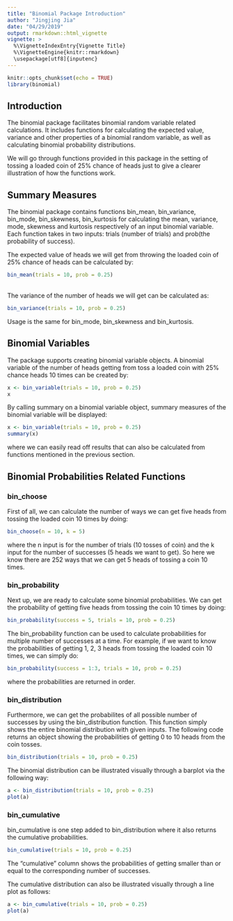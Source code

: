 ```yaml
---
title: "Binomial Package Introduction"
author: "Jingjing Jia"
date: "04/29/2019"
output: rmarkdown::html_vignette
vignette: >
  %\VignetteIndexEntry{Vignette Title}
  %\VignetteEngine{knitr::rmarkdown}
  \usepackage[utf8]{inputenc}
---
```


```r
knitr::opts_chunk$set(echo = TRUE)
library(binomial)
```


## Introduction

The binomial package facilitates binomial random variable related calculations. It includes functions for calculating the expected value, variance and other properties of a binomial random variable, as well as calculating binomial probability distributions.

We will go through functions provided in this package in the setting of tossing a loaded coin of 25% chance of heads just to give a clearer illustration of how the functions work.

## Summary Measures

The binomial package contains functions bin_mean, bin_variance, bin_mode, bin_skewness, bin_kurtosis for calculating the mean, variance, mode, skewness and kurtosis respectively of an input binomial variable. Each function takes in two inputs: trials (number of trials) and prob(the probability of success).

The expected value of heads we will get from throwing the loaded coin of 25% chance of heads can be calculated by:
```r
bin_mean(trials = 10, prob = 0.25)
```

<br>
The variance of the number of heads we will get can be calculated as:
```r
bin_variance(trials = 10, prob = 0.25)
```

Usage is the same for bin_mode, bin_skewness and bin_kurtosis.


## Binomial Variables

The package supports creating binomial variable objects. A binomial variable of the number of heads getting from toss a loaded coin with 25% chance heads 10 times can be created by:
```r
x <- bin_variable(trials = 10, prob = 0.25)
x
```

By calling summary on a binomial variable object, summary measures of the binomial variable will be displayed:
```r
x <- bin_variable(trials = 10, prob = 0.25)
summary(x)
```
where we can easily read off results that can also be calculated from functions mentioned in the previous section.

## Binomial Probabilities Related Functions

### bin_choose
First of all, we can calculate the number of ways we can get five heads from tossing the loaded coin 10 times by doing:
```r
bin_choose(n = 10, k = 5)
```
where the n input is for the number of trials (10 tosses of coin) and the k input for the number of successes (5 heads we want to get). So here we know there are 252 ways that we can get 5 heads of tossing a coin 10 times.


### bin_probability

Next up, we are ready to calculate some binomial probabilities. We can get the probability of getting five heads from tossing the coin 10 times by doing:
```r
bin_probability(success = 5, trials = 10, prob = 0.25)
```

The bin_probability function can be used to calculate probabilities for multiple number of successes at a time. For example, if we want to know the probabilities of getting 1, 2, 3 heads from tossing the loaded coin 10 times, we can simply do:
```r
bin_probability(success = 1:3, trials = 10, prob = 0.25)
```
where the probabilities are returned in order.


### bin_distribution
Furthermore, we can get the probabilites of all possible number of successes by using the bin_distribution function. This function simply shows the entire binomial distribution with given inputs. The following code returns an object showing the probabilities of getting 0 to 10 heads from the coin tosses.
```r
bin_distribution(trials = 10, prob = 0.25)
```

The binomial distribution can be illustrated visually through a barplot via the following way:
```r
a <- bin_distribution(trials = 10, prob = 0.25)
plot(a)
```


### bin_cumulative
bin_cumulative is one step added to bin_distribution where it also returns the cumulative probabilities. 

```r
bin_cumulative(trials = 10, prob = 0.25)
```
The "cumulative" column shows the probabilities of getting smaller than or equal to the corresponding number of successes.

The cumulative distribution can also be illustrated visually through a line plot as follows:
```r
a <- bin_cumulative(trials = 10, prob = 0.25)
plot(a)
```



